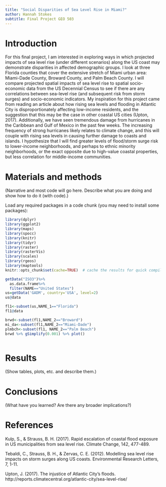 ```yaml
---
title: "Social Disparities of Sea Level Rise in Miami?"
author: Hannah Stokes
subtitle: Final Project GEO 503
---
```


# Introduction
For this final project, I am interested in exploring ways in which projected impacts of sea level rise (under different scenarios) along the US coast may demonstrate disparities in affected demographic groups. I look at three Florida counties that cover the extensive stretch of Miami urban area: Miami-Dade County, Broward County, and Palm Beach County. I will compare projected spatial impacts of sea level rise to spatial socio-economic data from the US Decennial Census to see if there are any correlations between sea-level rise (and subsequent risk from storm surges) and socio-economic indicators. My inspiration for this project came from reading an article about how rising sea levels and flooding in Atlantic City is disproportionately affecting low-income residents, and the suggestion that this may be the case in other coastal US cities (Upton, 2017). Additionally, we have seen tremendous damage from hurricanes in the Caribbean and Gulf of Mexico in the past few weeks. The increasing frequency of strong hurricanes likely relates to climate change, and this will couple with rising sea levels in causing further damage to coasts and islands. I hypothesize that I will find greater levels of flood/storm surge risk to lower-income neighborhoods, and perhaps to ethnic minority neighborhoods, or the exact opposite due to high-value coastal properties, but less correlation for middle-income communities.  


# Materials and methods

(Narrative and most code will go here.  Describe what you are doing and show how to do it (with code).)




Load any required packages in a code chunk (you may need to install some packages):

```r
library(dplyr)
library(ggplot2)
library(maps)
library(spocc)
library(knitr)
library(tidyr)
library(raster)
library(rasterVis)
library(scales)
library(rgeos)
library(maptools)
knitr::opts_chunk$set(cache=TRUE)  # cache the results for quick compiling
```





```r
getData("ISO3")%>%
  as.data.frame%>%
  filter(NAME=="United States")
us=getData('GADM', country='USA', level=2)
us@data

fl1<-subset(us,NAME_1=="Florida")
fl1@data

brwd<-subset(fl1,NAME_2=="Broward")
mi_da<-subset(fl1,NAME_2=="Miami-Dade")
plmbch<-subset(fl1, NAME_2=="Palm Beach")
brwd %>% gSimplify(0.001) %>% plot()



```


# Results

(Show tables, plots, etc. and describe them.)

# Conclusions

(What have you learned?  Are there any broader implications?)

# References
Kulp, S., & Strauss, B. H. (2017). Rapid escalation of coastal flood exposure in US municipalities from sea
level rise. Climate Change, 142, 477-489.

Tebaldi, C., Strauss, B. H., & Zervas, C. E. (2012). Modelling sea level rise impacts on storm surges along US coasts. Environmental Research Letters, 7, 1-11. 

Upton, J. (2017). The injustice of Atlantic City's floods.        http://reports.climatecentral.org/atlantic-city/sea-level-rise/

